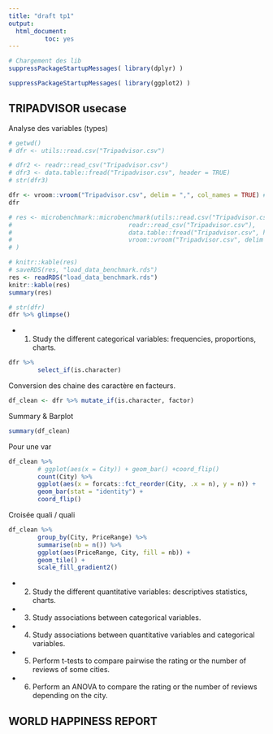 ```yaml
---
title: "draft tp1"
output: 
  html_document:
          toc: yes
---
```


```r
# Chargement des lib
suppressPackageStartupMessages( library(dplyr) )
```


```r
suppressPackageStartupMessages( library(ggplot2) )
```


## TRIPADVISOR usecase

Analyse des variables (types)

```r
# getwd()
# dfr <- utils::read.csv("Tripadvisor.csv")
```


```r
# dfr2 <- readr::read_csv("Tripadvisor.csv")
# dfr3 <- data.table::fread("Tripadvisor.csv", header = TRUE)
# str(dfr3)
```


```r
dfr <- vroom::vroom("Tripadvisor.csv", delim = ",", col_names = TRUE) # , skip = 1
dfr
```


```r
# res <- microbenchmark::microbenchmark(utils::read.csv("Tripadvisor.csv"),
#                                readr::read_csv("Tripadvisor.csv"),
#                                data.table::fread("Tripadvisor.csv", header = TRUE),
#                                vroom::vroom("Tripadvisor.csv", delim = ",", col_names = TRUE), times = 10
# )

# knitr::kable(res)
# saveRDS(res, "load_data_benchmark.rds")
res <- readRDS("load_data_benchmark.rds")
knitr::kable(res)
summary(res)
```


```r
# str(dfr)
dfr %>% glimpse()
```


* 1) Study the different categorical variables: frequencies, proportions, charts.

```r
dfr %>% 
        select_if(is.character)
```

Conversion des chaine des caractère en facteurs.

```r
df_clean <- dfr %>% mutate_if(is.character, factor)
```


Summary & Barplot

```r
summary(df_clean)
```

Pour une var

```r
df_clean %>% 
        # ggplot(aes(x = City)) + geom_bar() +coord_flip()
        count(City) %>%
        ggplot(aes(x = forcats::fct_reorder(City, .x = n), y = n)) +
        geom_bar(stat = "identity") +
        coord_flip()
```

Croisée quali / quali

```r
df_clean %>% 
        group_by(City, PriceRange) %>% 
        summarise(nb = n()) %>% 
        ggplot(aes(PriceRange, City, fill = nb)) +
        geom_tile() +
        scale_fill_gradient2()
```



* 2) Study the different quantitative variables:  descriptives statistics, charts.

* 3) Study associations between categorical variables.

* 4) Study associations between quantitative variables and categorical variables.

* 5) Perform t-tests to compare pairwise the rating or the number of reviews of some cities.

* 6) Perform an ANOVA to compare the rating or the number of reviews depending on the city. 

## WORLD HAPPINESS REPORT
